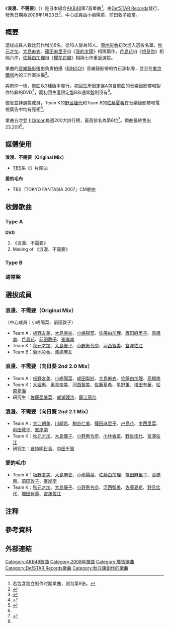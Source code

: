 {{Infobox single
| Name           = 《浪漫、不需要》
| Cover          = ロマンス、イラネ.jpg
| Caption        = 通常盘
| Artist         = [[AKB48|AKB48]]
| from Album     = [[SET_LIST~Greatest_Songs~完全盤|SET LIST~Greatest Songs~完全盤]]
| A-side         = 
| B-side         = 《愛的毛巾》
| Released       = {{start date|2008|1|23}}
| Format         = [[單曲|單曲]]
| Genre          = [[日本流行音樂|日本流行音樂]]
| Label          = [[DefSTAR_Records|DefSTAR Records]]
| Length         = 19:20（通常盤和初回生產限定盤A）<br/>28:43（初回生產限定盤B）
| Writer         = [[秋元康|秋元康]]、Rie和成瀨英樹
| Producer       = 秋元康
| Certification  = 
| Chart position = *[[Oricon公信榜|Oricon]]上榜5次
* Oricon單曲週榜第6名
| Last single = 《[[妳正在看著夕陽嗎？|妳正在看著夕陽嗎？]]》<br/>（2007年）
| This single = 《'''浪漫、不需要'''》<br/>（2008年）
| Next single = 《[[櫻花的花瓣們2008|櫻花的花瓣們2008]]》<br/>（2008年）
| Misc =
}}
《'''浪漫、不需要'''》（{{lang-ja|ロマンス、イラネ}}）是日本組合[[AKB48|AKB48]]第7首單曲<ref group="a">若包含独立制作时期单曲，则为第9张。</ref>，由[[DefSTAR_Records|DefSTAR Records]]發行，發售日期為2008年1月23日<ref>{{cite web|language=ja|script-title=ja:AKB48公式サイト｜ディスコグラフィー |publisher=AKS |url=http://www.akb48.co.jp/disc/ |accessdate=2011-04-27 |deadurl=yes |archiveurl=https://web.archive.org/web/20110422015724/http://akb48.co.jp/disc/ |archivedate=2011-04-22 }}</ref>。中心成員由小嶋陽菜、前田敦子擔當。

== 概要 ==
選拔成員人數比前作增加6名，從10人變為16人。[[菊地彩香|菊地彩香]]初次進入選拔名單。[[秋元才加|秋元才加]]、[[大島麻衣|大島麻衣]]、[[篠田麻里子|篠田麻里子]]自《[[我的太陽|我的太陽]]》相隔兩作，[[戶島花|戶島花]]自《[[好想見你_(AKB48單曲)|想見你]]》相隔六作，[[佐藤由加理|佐藤由加理]]自《[[櫻花花瓣|櫻花花瓣]]》相隔七作重返選拔。

單曲的[[音樂錄影帶|音樂錄影帶]]由負責拍攝《[[BINGO!|BINGO!]]》音樂錄影帶的竹石涉執導，並且在[[東京鐵塔|東京鐵塔]]內的工作室拍攝<ref name=Supermerlion>{{cite web |language=ja |url=http://supermerlion.com/romance-irane/ |script-title=ja:ROMANCE, IRANE  AKB48's 9th single toys with fans hearts |publisher=supermerlion |accessdate=2011-04-27 |archive-date=2019-04-14 |archive-url=https://web.archive.org/web/20190414050023/http://supermerlion.com/romance-irane/ |dead-url=no }}</ref>。

與前作一樣，單曲以3種版本發行。初回生產限定盤A包含單曲的音樂錄影帶和製作特輯的DVD<ref>{{cite web|language=ja|url=http://www.sonymusicshop.jp/m/item/itemShw.php?site=S&cd=DFCL000001433|script-title=ja:AKB48 ロマンス、イラネ【初回生産限定盤/A-type】|publisher=Sony Music Japan|accessdate=2011-04-27|archive-date=2016-03-03|archive-url=https://web.archive.org/web/20160303172656/http://www.sonymusicshop.jp/m/item/itemShw.php?site=S&cd=DFCL000001433|dead-url=no}}</ref>，而初回生產限定盤B和通常盤則沒有<ref>{{cite web|language=ja|url=http://www.sonymusicshop.jp/m/item/itemShw.php?site=S&cd=DFCL000001435|script-title=ja:AKB48 ロマンス、イラネ【初回生産限定盤/B-type】|publisher=Sony Music Japan|accessdate=2011-04-27|archive-date=2016-03-03|archive-url=https://web.archive.org/web/20160303203207/http://www.sonymusicshop.jp/m/item/itemShw.php?site=S&cd=DFCL000001435|dead-url=no}}</ref>。

儘管並非選拔成員，Team K的[[野呂佳代|野呂佳代]]和Team B的[[佐藤夏希|佐藤夏希]]在音樂錄影帶和電視廣告中均有亮相<ref name=Supermerlion/>。

單曲五次登上[[Oricon公信榜|Oricon]]每週200大排行榜，最高排名為第6位<ref name=Oricon>{{cite web|language=ja|url=http://ranking.oricon.co.jp/free_contents/search/ranking_list.asp?itemcd=747987&samecd=1&chart_kbn=111&linkcd=40453645|script-title=ja:アーティスト&楽曲検索 ロマンス、イラネ|publisher=Oricon|accessdate=2011-04-27|archive-date=2021-09-07|archive-url=https://web.archive.org/web/20210907184125/https://ranking.oricon.co.jp/free_contents/search/ranking_list.asp?itemcd=747987&samecd=1&chart_kbn=111&linkcd=40453645|dead-url=no}}</ref>。單曲最終售出23,209<ref name=Supermerlion/>。

== 媒體使用 ==
'''浪漫、不需要（Original Mix）'''
* [[TBS電視台|TBS]]系《{{Link-ja|都交給秋子吧！|アッコにおまかせ!}}》片尾曲

'''愛的毛布'''
* TBS『TOKYO FANTASIA 2007』CM歌曲

== 收錄歌曲 ==
=== Type A ===
{{tracklist
| headline        = CD
| extra_column    = 編曲
| total_length    = 19:20
| title1          = '''《浪漫、不需要》'''
| note1           = {{lang|ja|ロマンス、イラネ}}
| writer1         = [[秋元康|秋元康]]和Rie
| extra1          = {{Link-ja|CHOKKAKU|CHOKKAKU}}
| length1         = 4:40
| title2          = '''《愛的毛巾》'''
| note2           = {{lang|ja|愛の毛布}}
| writer2         = 秋元康和成瀨英樹
| extra2          = {{Link-ja|樫原伸彥|樫原伸彦}}
| length2         = 5:01
| title3          = 《浪漫、不需要》（純音樂）
| writer3         = 秋元康和Rie
| extra3          = CHOKKAKU
| length3         = 4:40
| title4          = 《愛的毛巾》（純音樂）
| writer4         = 秋元康和成瀨英樹
| extra4          = 樫原伸彥
| length4         = 5:01
}}
'''DVD'''
# 《浪漫、不需要》
# Making of 《浪漫、不需要》

=== Type B ===
{{tracklist
| headline        = CD
| extra_column    = 編曲
| total_length    = 28:43
| title1          = '''《浪漫、不需要》'''
| note1           =
| writer1         = 秋元康和Rie
| extra1          = CHOKKAKU
| length1         = 4:40
| title2          = '''《愛的毛巾》'''
| note2           =
| writer2         = 秋元康和成瀨英樹
| extra2          = 樫原伸彥
| length2         = 5:01
| title3          = 《浪漫、不需要》（向日葵2.0混音版本）
| writer3         = 秋元康和Rie
| extra3          = CHOKKAKU
| length3         = 4:40
| title4          = 《浪漫、不需要》（向日葵2.1混音版本）
| writer4         = 秋元康和Rie
| extra4          = CHOKKAKU
| length4         = 4:40
| title5          = 《浪漫、不需要》（原始混音版本，純音樂）
| writer5         = 秋元康和Rie
| extra5          = CHOKKAKU
| length5         = 4:40
| title6          = 《愛的毛巾》（純音樂）
| writer6         = 秋元康和成瀨英樹
| extra6          = 樫原伸彥
| length6         = 5:01
}}

=== 通常盤 ===
{{tracklist
| headline        = CD
| extra_column    = 編曲
| total_length    = 19:20
| title1          = '''《浪漫、不需要》'''
| note1           =
| writer1         = [[秋元康|秋元康]]和Rie
| extra1          = {{Link-ja|CHOKKAKU|CHOKKAKU}}
| length1         = 4:40
| title2          = '''《愛的毛巾》'''
| note2           =
| writer2         = 秋元康和成瀨英樹
| extra2          = {{Link-ja|樫原伸彥|樫原伸彦}}
| length2         = 5:01
| title3          = 《浪漫、不需要》（純音樂）
| writer3         = 秋元康和Rie
| extra3          = CHOKKAKU
| length3         = 4:40
| title4          = 《愛的毛巾》（純音樂）
| writer4         = 秋元康和成瀨英樹
| extra4          = 樫原伸彥
| length4         = 5:01
}}

== 選拔成員 ==
=== 浪漫、不需要（Original Mix）===
（中心成員：小嶋陽菜、前田敦子）
* Team A：[[板野友美|板野友美]]、[[大島麻衣|大島麻衣]]、[[小嶋陽菜|小嶋陽菜]]、[[佐藤由加理|佐藤由加理]]、[[篠田麻里子|篠田麻里子]]、[[高橋南|高橋南]]、[[戶島花|戶島花]]、[[前田敦子|前田敦子]]、[[峯岸南|峯岸南]]
* Team K：[[秋元才加|秋元才加]]、[[大島優子|大島優子]]、[[小野惠令奈|小野惠令奈]]、[[河西智美|河西智美]]、[[宮澤佐江|宮澤佐江]]
* Team B：[[菊地彩香|菊地彩香]]、[[渡邊麻友|渡邊麻友]]

=== 浪漫、不需要（向日葵 2nd 2.0 Mix）===
* Team A：[[板野友美|板野友美]]、[[小嶋陽菜|小嶋陽菜]]、[[成田梨紗|成田梨紗]]、[[大島麻衣|大島麻衣]]、[[佐藤由加理|佐藤由加理]]、[[高橋南|高橋南]]
* Team K：[[大堀惠|大堀惠]]、[[奥真奈美|奥真奈美]]、[[河西智美|河西智美]]、[[佐藤夏希|佐藤夏希]]、[[早野薫|早野薫]]、[[増田有華|増田有華]]、[[松原夏海|松原夏海]]
* 研究生：[[佐藤亜美菜|佐藤亜美菜]]、[[成瀬理沙|成瀬理沙]]、[[藤江丽奈|藤江丽奈]]

=== 浪漫、不需要（向日葵 2nd 2.1 Mix）===
* Team A：[[大江朝美|大江朝美]]、[[川崎希|川崎希]]、[[駒谷仁美|駒谷仁美]]、[[篠田麻里子|篠田麻里子]]、[[户島花|户島花]]、[[中西里菜|中西里菜]]、[[前田敦子|前田敦子]]、[[峯岸南|峯岸南]]
* Team K：[[秋元才加|秋元才加]]、[[大島優子|大島優子]]、[[小野惠令奈|小野惠令奈]]、[[小林香菜|小林香菜]]、[[野呂佳代|野呂佳代]]、[[宮澤佐江|宮澤佐江]]
* 研究生：[[倉持明日香|倉持明日香]]、[[中田千智|中田千智]]

=== 愛的毛巾 ===
* Team A：[[板野友美|板野友美]]、[[大島麻衣|大島麻衣]]、[[小嶋陽菜|小嶋陽菜]]、[[佐藤由加理|佐藤由加理]]、[[篠田麻里子|篠田麻里子]]、[[高橋南|高橋南]]、[[前田敦子|前田敦子]]、[[峯岸南|峯岸南]]
* Team K：[[秋元才加|秋元才加]]、[[大島優子|大島優子]]、[[小野惠令奈|小野惠令奈]]、[[河西智美|河西智美]]、[[佐藤夏希|佐藤夏希]]、[[野呂佳代|野呂佳代]]、[[増田有華|増田有華]]、[[宮澤佐江|宮澤佐江]]

== 注释 ==
{{Reflist|group=a}}

== 參考資料 ==
{{Reflist}}

== 外部連結 ==
{{AKB48歌曲}}

{{DEFAULTSORT:Romance Irane}}
[[Category:AKB48歌曲|Category:AKB48歌曲]]
[[Category:2008年單曲|Category:2008年單曲]]
[[Category:廣告歌曲|Category:廣告歌曲]]
[[Category:DefSTAR_Records歌曲|Category:DefSTAR Records歌曲]]
[[Category:秋元康創作的歌曲|Category:秋元康創作的歌曲]]
